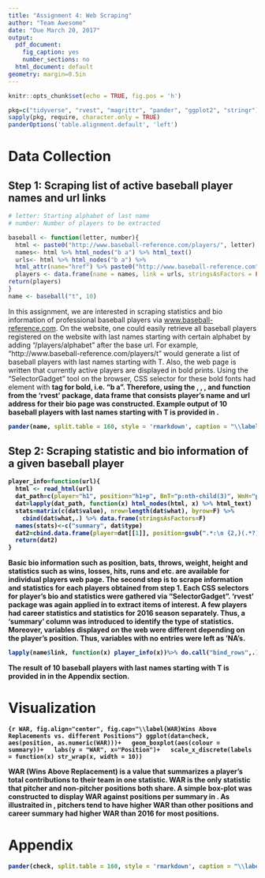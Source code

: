```yaml
---
title: "Assignment 4: Web Scraping"
author: "Team Awesome"
date: "Due March 20, 2017"
output:
  pdf_document:
    fig_caption: yes
    number_sections: no
  html_document: default
geometry: margin=0.5in
---
```


```r
knitr::opts_chunk$set(echo = TRUE, fig.pos = 'h')
```


```r
pkg=c("tidyverse", "rvest", "magrittr", "pander", "ggplot2", "stringr")
sapply(pkg, require, character.only = TRUE)
panderOptions('table.alignment.default', 'left')
```

# Data Collection
## Step 1: Scraping list of active baseball player names and url links
```r
# letter: Starting alphabet of last name
# number: Number of players to be extracted

baseball <- function(letter, number){
  html <- paste0("http://www.baseball-reference.com/players/", letter) %>% read_html
  names<- html %>% html_nodes("b a") %>% html_text()
  urls<- html %>% html_nodes("b a") %>% 
  html_attr(name="href") %>% paste0("http://www.baseball-reference.com",.)
  players <- data.frame(name = names, link = urls, stringsAsFactors = FALSE)[1:number,]
return(players)
} 
name <- baseball("t", 10)
```

In this assignment, we are interested in scraping statistics and bio information of professional baseball players via [www.baseball-reference.com](www.baseball-reference.com). On the website, one could easily retrieve all baseball players registered on the website with last names starting with certain alphabet by adding "/players/alphabet" after the base url. For example, "http://www.baseball-reference.com/players/t" would generate a list of baseball players with last names starting with T. Also, the web page is written that currently active players are displayed in bold prints. Using the "SelectorGadget" tool on the browser, CSS selector for these bold fonts had <a> element with <b> tag for bold, i.e. "b a".  Therefore, using the \textit{read\_html}, \textit{html\_nodes}, \textit{html\_text}, and \textit{html\_attr} function from the 'rvest' package, data frame that consists player's name and url address for their bio page was constructed. Example output of 10 baseball players with last names starting with T is provided in \autoref{tab:players_link}.

```r
pander(name, split.table = 160, style = 'rmarkdown', caption = "\\label{tab:players_link}10 baseball players with last names starting with T")
```

\pagebreak

## Step 2: Scraping statistic and bio information of a given baseball player
```r
player_info=function(url){
  html <- read_html(url)
  dat_path=c(player="h1", position="h1+p", BnT="p:nth-child(3)", WnH="p:nth-child(4)", type=".stats_pullout .poptip", value=".stats_pullout .p1 p, .stats_pullout .p2 p, .stats_pullout .p3 p", what=".stats_pullout strong")
  dat=lapply(dat_path, function(x) html_nodes(html, x) %>% html_text)
  stats=matrix(c(dat$value), nrow=length(dat$what), byrow=F) %>% 
    cbind(dat$what,.) %>% data.frame(stringsAsFactors=F)
  names(stats)<-c("summary", dat$type)
  dat2=cbind.data.frame(player=dat[[1]], position=gsub(".*:\n {2,}(.*?)\n.*", "\\1",dat[[2]]), bats=gsub(".*?: (.*?)\n.*", "\\1", dat[[3]][1]), throws=gsub(".*: (.*)\n$", "\\1", dat[[3]][1]), height=gsub(".*?\\((.*?)cm.*","\\1",dat[[4]][1]), weight=gsub(".*cm,(.*?)kg.*","\\1",dat[[4]][1]),stats, stringsAsFactors=F)
  return(dat2)
}
```
Basic bio information such as position, bats, throws, weight, height and statistics such as wins, losses, hits, runs and etc. are available for individual players web page. The second step is to scrape information and statistics for each players obtained from step 1. Each CSS selectors for player's bio and statistics were gathered via "SelectorGadget". 'rvest' package was again applied in to extract items of interest. A few players had career statistics and statistics for 2016 season separately.  Thus, a 'summary' column was introduced to identify the type of statistics.  Moreover, variables displayed on the web were different depending on the player's position. Thus, variables with no entries were left as 'NA's.

```r
lapply(name$link, function(x) player_info(x))%>% do.call("bind_rows",.)->check
```
The result of 10 baseball players with last names starting with T is provided in \autoref{tab:bio_stat} in the Appendix section.


\pagebreak

# Visualization

```{r WAR, fig.align="center", fig.cap="\\label{WAR}Wins Above Replacements vs. different Positions"}
ggplot(data=check, aes(position, as.numeric(WAR)))+
  geom_boxplot(aes(colour = summary))+
  labs(y = "WAR", x="Position")+
  scale_x_discrete(labels = function(x) str_wrap(x, width = 10))
```

WAR (Wins Above Replacement) is a value that summarizes a player's total contributions to their team in one statistic. WAR is the only statistic that pitcher and non-pitcher positions both share. A simple box-plot was constructed to display WAR against positions per summary in \autoref{WAR}. As illustraited in \autoref{WAR}, pitchers tend to have higher WAR than other positions and career summary had higher WAR than 2016 for most positions.


\pagebreak

# Appendix

```r
pander(check, split.table = 160, style = 'rmarkdown', caption = "\\label{tab:bio_stat}Information of 10 baseball players with last names starting with T")
```
